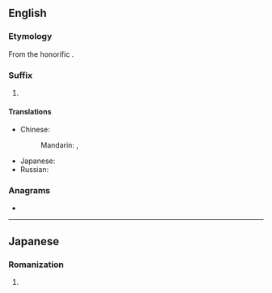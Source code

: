 {{also|sama|samá|samā|sama'}}
==English==

===Etymology===
From the {{etyl|ja|en}} honorific {{m|ja|さま}}.

===Suffix===
{{en-suffix}}

# {{lb|en|anime and manga fandom}} {{non-gloss definition|Appended to a person's name or nickname to convey honour and respect.}}

====Translations====
{{trans-top|nominal affix indicating respect}}
* Chinese:
*: Mandarin: {{t+|cmn|樣|sc=Hani}}, {{t+|cmn|样|tr=-yàng|sc=Hani}}
{{trans-mid}}
* Japanese: {{t+|ja|様|tr=-sama}}
* Russian: {{t|ru|-сама}}
{{trans-bottom}}

===Anagrams===
* {{anagrams|en|AAMS|AAMs|AMSA|Maas|aams|amas|maas|masa}}

----

==Japanese==

===Romanization===
{{ja-romaji}}

# {{ja-romanization of|さま}}